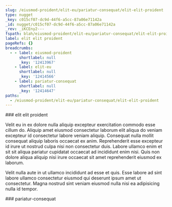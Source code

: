 ```yaml
---
slug: /eiusmod-proident/elit-eu/pariatur-consequat/elit-elit-proident
type: nugget
_key: c015cf07-dc9d-44f6-a5cc-87a06e71142a
_id: nugget/c015cf07-dc9d-44f6-a5cc-87a06e71142a
_rev: _iKCEny2---
fspath: blah/eiusmod-proident/elit-eu/pariatur-consequat/elit-elit-proident.md
label: elit elit proident
pageRefs: {}
breadcrumbs:
  - - label: eiusmod-proident
      shortlabel: null
      _key: '12413967'
    - label: elit-eu
      shortlabel: null
      _key: '12414566'
    - label: pariatur-consequat
      shortlabel: null
      _key: '12414647'
paths:
  - /eiusmod-proident/elit-eu/pariatur-consequat/elit-elit-proident
---
```


<NuggetArea>
<Nugget slug="/eiusmod-proident/elit-eu/pariatur-consequat/elit-elit-proident" type="nugget" _key="c015cf07-dc9d-44f6-a5cc-87a06e71142a" _id="nugget/c015cf07-dc9d-44f6-a5cc-87a06e71142a" _rev="_iKCEny2---" fspath="blah/eiusmod-proident/elit-eu/pariatur-consequat/elit-elit-proident.md" label="elit elit proident" paths="/eiusmod-proident/elit-eu/pariatur-consequat/elit-elit-proident">
<NuggetBody>
### elit elit proident

Velit eu in ex dolore nulla aliquip excepteur exercitation commodo esse cillum do. Aliquip amet eiusmod consectetur laborum elit aliqua do veniam excepteur id consectetur labore veniam aliquip. Consequat nulla mollit consequat aliquip laboris occaecat ex anim. Reprehenderit esse excepteur id irure ut nostrud culpa nisi non consectetur duis. Labore ullamco enim et sit sit aliqua pariatur cupidatat occaecat ad incididunt enim nisi. Quis non dolore aliqua aliquip nisi irure occaecat sit amet reprehenderit eiusmod ex laborum.

Velit nulla aute in ut ullamco incididunt ad esse et quis. Esse labore ad sint labore ullamco consectetur eiusmod qui deserunt ipsum amet ut consectetur. Magna nostrud sint veniam eiusmod nulla nisi ea adipisicing nulla id tempor.

</NuggetBody>
<Breadcrumbs>
<Crumbs>
<Crumb _key="12413967" label="eiusmod-proident" /><Crumb _key="12414566" label="elit-eu" /><Crumb _key="12414647" label="pariatur-consequat" />
</Crumbs>
</Breadcrumbs>
</Nugget>

<NuggetsInbound>
</NuggetsInbound>
<NuggetsOutbound>
</NuggetsOutbound>
</NuggetArea>
<PassagesInbound>
<Passage direction="inbound" type="passage" _key="12414647" _id="passage/12414647" _rev="_iKCEnyy--C" label="pariatur-consequat" passage="pariatur-consequat" fspath="blah/eiusmod-proident/elit-eu/pariatur-consequat" paths="/eiusmod-proident/elit-eu/pariatur-consequat" slug="/eiusmod-proident/elit-eu/pariatur-consequat">
<NuggetBody>
### pariatur-consequat

</NuggetBody>
<Breadcrumbs>
<Crumbs>
<Crumb _key="12413967" label="eiusmod-proident" /><Crumb _key="12414566" label="elit-eu" />
</Crumbs>
</Breadcrumbs>
</Passage>

</PassagesInbound>
<PassagesOutbound>
</PassagesOutbound>